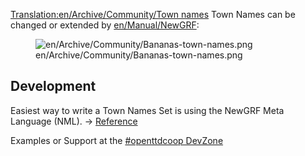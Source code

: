 [[Translation:en/Archive/Community/Town names]]
Town Names can be changed or extended by [[en/Manual/NewGRF]]:

[[File:en/Archive/Community/Bananas-town-names.png]]


==Development==

Easiest way to write a Town Names Set is using the NewGRF Meta Language (NML).
-> [http://hg.openttdcoop.org/nml/raw-file/tip/docs/reference.html#block-town_names Reference]

Examples or Support at the [http://dev.openttdcoop.org/projects/townnames #openttdcoop DevZone]
